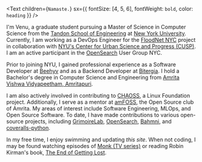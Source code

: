 <Text
  children={`Namaste.`}
  sx={{ fontSize: [4, 5, 6], fontWeight: `bold`, color: `heading` }}
/>


I'm Venu, a graduate student pursuing a Master of Science in Computer Science from the [Tandon School of Engineering](https://engineering.nyu.edu/) at [New York University](https://www.nyu.edu/). Currently, I am working as a DevOps Engineer for the [FloodNet NYC](https://www.floodnet.nyc/) project in collaboration with [NYU's Center for Urban Science and Progress (CUSP)](https://cusp.nyu.edu/). I am an active participant in the [OpenSearch](https://opensearch.org/) User Group NYC.

Prior to joining NYU, I gained professional experience as a Software Developer at [Beehyv](https://www.beehyv.com/) and as a Backend Developer at [Bitergia](https://bitergia.com/). I hold a Bachelor's degree in Computer Science and Engineering from [Amrita Vishwa Vidyapeetham, Amritapuri](https://www.amrita.edu/campus/amritapuri/).

I am also actively involved in contributing to [CHAOSS](https://chaoss.community/), a Linux Foundation project. Additionally, I serve as a mentor at [amFOSS](https://amfoss.in/), the Open Source club of Amrita. My areas of interest include Software Engineering, MLOps, and Open Source Software. To date, I have made contributions to various open-source projects, including [GrimoireLab](https://chaoss.github.io/grimoirelab/), [OpenSearch](https://opensearch.org/), [Bahmni](https://www.bahmni.org/), and [coveralls-python](https://github.com/TheKevJames/coveralls-python).

In my free time, I enjoy swimming and updating _this site_. When not coding, I may be found watching episodes of [Monk (TV series)](https://www.imdb.com/title/tt0312172/) or reading Robin Kirman's book, [The End of Getting Lost](https://www.goodreads.com/en/book/show/58438566).
